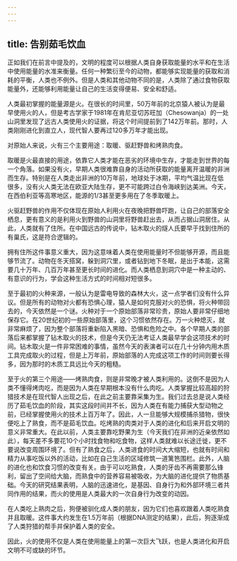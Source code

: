 ```yaml
---
---
---
```

title: 告别茹毛饮血
---




正如我们在前言中提及的，文明的程度可以根据人类自身获取能量的水平和在生活中使用能量的水准来衡量。任何一种繁衍至今的动物，都能够实现能量的获取和消耗的平衡，人类也不例外。但是人类和其他动物不同的是，人类除了通过食物获取能量外，还能够利用能量让自己的生活变得便易、安全和舒适。

人类最初掌握的能量源是火。在很长的时间里，50万年前的北京猿人被认为是最早使用火的人，但是考古学家于1981年在肯尼亚切苏旺加（Chesowanja）的一处山洞里发现了远古人类使用火的证据，将这个时间提前到了142万年前。那时，人类刚刚进化到直立人，现代智人要再过120多万年才能出现。

对原始人来说，火有三个主要用途：取暖、驱赶野兽和烤熟肉食。

取暖是火最直接的用途，依靠它人类才能在恶劣的环境中生存，才能走到世界的每一个角落。如果没有火，早期人类很难靠自身的活动所获取的能量离开温暖的非洲而生存。特别是在人类走出非洲的10万年前，地球处于冰期，平均气温比现在低很多，没有火人类无法在欧亚大陆生存，更不可能跨过白令海峡到达美洲。今天，在西伯利亚等高寒地区，能源的1/3甚至更多用在了冬季取暖上。

火驱赶野兽的作用不仅体现在原始人利用火在夜晚把野兽吓跑，让自己的部落安全栖息，更有意义的是利用火到野兽的山洞里将野兽赶出去，从而占据山洞居住。从此，人类就有了住所。在中国远古的传说中，钻木取火的燧人氏要早于找到住所的有巢氏，这是符合逻辑的。

拥有住所这件事意义重大，因为这意味着人类在使用能量时不但能够开源，而且能够节流了。动物在冬天搭窝，躲到洞穴里，或者钻到地下冬眠，是出于本能，这需要几十万年、几百万年甚至更长时间的进化。而人类栖息到洞穴中是一种主动的、有意识的行为，学会这种生活方式的时间相对短很多。

至于最初的火种来源，一般认为是雷电导致的森林大火，这一点学者们没有什么异议。但是所有的动物对火都有恐惧心理，猿人是如何克服对火的恐惧，将火种带回去的，今天依然是一个谜。火种对于一个原始部落非常珍贵，原始人要非常仔细地保存它。在20世纪初的一些原始部落里，这个习惯依然存在。万一火种熄灭，就非常麻烦了，因为整个部落将重新陷入黑暗、恐惧和危险之中。各个早期人类的部落后来都掌握了钻木取火的技术，但是今天仍无法考证人类最早学会这项技术的时间。钻木取火是一件非常困难的事情，虽然今天的表演者可以在几十分钟内用木质工具完成取火的过程，但是上万年前，原始部落的人完成这项工作的时间则要长得多，因为那时的木质工具远比今天的粗糙。

至于火的第三个用途——烤熟肉食，则是非常晚才被人类利用的。这倒不是因为人类不懂得烤肉吃，而是因为人类在早期根本没有什么肉吃。人类掌握比较高超的狩猎技术是在现代智人出现之后，在此之前主要靠采集为生。我们过去总是说人类经历了茹毛饮血的阶段，其实这段时间并不长，因为人类在有能力捕获大型动物之前，已经掌握使用火的技术上百万年了。因此，人一旦能够大规模捕杀猎物，很快便吃上了熟食，而不是茹毛饮血。吃烤熟的肉类对于人类的进化和后来开启文明的意义非常重大。在此以前，人类主要靠吃野果为生（今天我们在非洲的近亲依然如此），每天差不多要花10个小时找食物和吃食物，这样人类就难以长途迁徙，更不要说改变周围环境了。但有了熟食之后，人类进食的时间大大缩短，也就有时间和精力从事吃饭以外的活动，比如在自己生活的区域修筑一道篱笆围栏。此外，人脑的进化也和饮食习惯的改变有关。由于可以吃熟食，人类的牙齿不再需要那么锋利，留出了空间给大脑，而熟食中的营养容易被吸收，为大脑的进化提供了物质基础。今天的研究结果表明，人脑的迅速进化，是基因、自身行为和外部环境三者共同作用的结果，而火的使用是人类最大的一次自身行为改变的动因。

在人类吃上熟肉之后，狗便被驯化成人类的朋友，因为它们也喜欢跟着人类吃熟食并且取暖。这件事大约发生在1.5万年前（根据DNA测定的结果），此后，狗逐渐成了人类狩猎的帮手并保护着人类的安全。

因此，火的使用不仅是人类在使用能量上的第一次巨大飞跃，也是人类进化和开启文明不可或缺的环节。